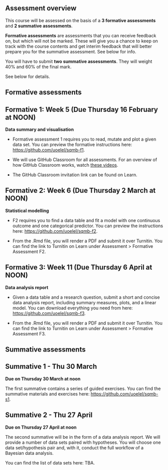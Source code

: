 ## Assessment overview

This course will be assessed on the basis of a **3 formative assessments** and **2 summative assessments**.

**Formative assessments** are assessments that you can receive feedback on, but which will not be marked. These will give you a chance to keep on track with the course contents and get interim feedback that will better prepare you for the summative assessment. See below for info.

You will have to submit **two summative assessments**. They will weight 40% and 60% of the final mark.

See below for details.

## Formative assessments

::: {.callout-warning collapse="true" icon="false"}
## Formative 1: Week 5 (Due Thursday 16 February at NOON)

**Data summary and visualisation**

- Formative assessment 1 requires you to read, mutate and plot a given data set. You can preview the formative instructions here: <https://github.com/uoelel/sqmb-f1>.

- We will use GitHub Classroom for all assessments. For an overview of how GitHub Classroom works, watch [these videos](https://youtube.com/playlist?list=PLiqxyEAY_i3kItjlvEYN1VCwHvAdP6hZW).

- The GitHub Classroom invitation link can be found on Learn.
:::

::: {.callout-warning collapse="true" icon="false"}
## Formative 2: Week 6 (Due Thursday 2 March at NOON)

**Statistical modelling**

- F2 requires you to find a data table and fit a model with one continuous outcome and one categorical predictor. You can preview the instructions here: <https://github.com/uoelel/sqmb-f2>.

- From the .Rmd file, you will render a PDF and submit it over Turnitin. You can find the link to Turnitin on Learn under Assessment \> Formative Assessment F2.

:::

::: {.callout-warning collapse="false" icon="false"}
## Formative 3: Week 11 (Due Thursday 6 April at NOON)

**Data analysis report**

- Given a data table and a research question, submit a short and concise data analysis report, including summary measures, plots, and a linear model. You can download everything you need from here: <https://github.com/uoelel/sqmb-f3>.

- From the .Rmd file, you will render a PDF and submit it over Turnitin. You can find the link to Turnitin on Learn under Assessment \> Formative Assessment F3.

:::

## Summative assessments

::: {.callout-important collapse="false" icon="false"}
## Summative 1 - Thu 30 March

**Due on Thursday 30 March at noon**

The first summative contains a series of guided exercises. 
You can find the summative materials and exercises here: <https://github.com/uoelel/sqmb-s1>.
:::

::: {.callout-important collapse="true" icon="false"}
## Summative 2 - Thu 27 April

**Due on Thursday 27 April at noon**

The second summative will be in the form of a data analysis report. 
We will provide a number of data sets paired with hypotheses.
You will choose one data set/hypothesis pair and, with it, conduct the full workflow of a Bayesian data analysis.

You can find the list of data sets here: TBA.
:::
